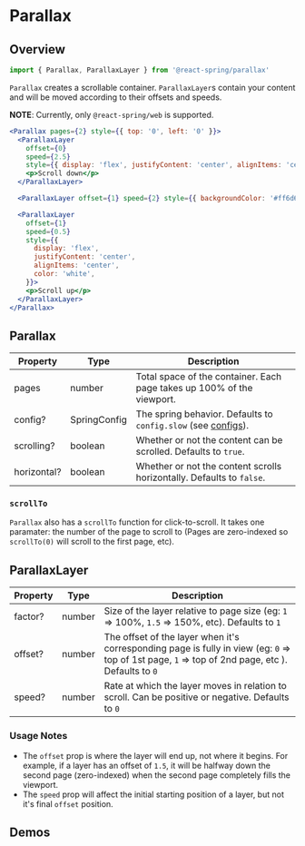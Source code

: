 

# Parallax

## Overview

```js
import { Parallax, ParallaxLayer } from '@react-spring/parallax'
```

`Parallax` creates a scrollable container. `ParallaxLayer`s contain your content and will be moved according to their offsets and speeds.

**NOTE**: Currently, only `@react-spring/web` is supported.

```jsx render=true edit=true
<Parallax pages={2} style={{ top: '0', left: '0' }}>
  <ParallaxLayer
    offset={0}
    speed={2.5}
    style={{ display: 'flex', justifyContent: 'center', alignItems: 'center' }}>
    <p>Scroll down</p>
  </ParallaxLayer>

  <ParallaxLayer offset={1} speed={2} style={{ backgroundColor: '#ff6d6d' }} />

  <ParallaxLayer
    offset={1}
    speed={0.5}
    style={{
      display: 'flex',
      justifyContent: 'center',
      alignItems: 'center',
      color: 'white',
    }}>
    <p>Scroll up</p>
  </ParallaxLayer>
</Parallax>
```

## Parallax

| Property    | Type         | Description                                                                      |
| ----------- | ------------ | -------------------------------------------------------------------------------- |
| pages       | number       | Total space of the container. Each page takes up 100% of the viewport.           |
| config?     | SpringConfig | The spring behavior. Defaults to `config.slow` (see [configs](/common/configs)). |
| scrolling?  | boolean      | Whether or not the content can be scrolled. Defaults to `true`.                  |
| horizontal? | boolean      | Whether or not the content scrolls horizontally. Defaults to `false`.            |

### `scrollTo`

`Parallax` also has a `scrollTo` function for click-to-scroll. It takes one paramater: the number of the page to scroll to
(Pages are zero-indexed so `scrollTo(0)` will scroll to the first page, etc).

## ParallaxLayer

| Property | Type   | Description                                                                                                                                       |
| -------- | ------ | ------------------------------------------------------------------------------------------------------------------------------------------------- |
| factor?  | number | Size of the layer relative to page size (eg: `1` => 100%, `1.5` => 150%, etc). Defaults to `1`                                                    |
| offset?  | number | The offset of the layer when it's corresponding page is fully in view (eg: `0` => top of 1st page, `1` => top of 2nd page, etc ). Defaults to `0` |
| speed?   | number | Rate at which the layer moves in relation to scroll. Can be positive or negative. Defaults to `0`                                                 |

### Usage Notes

- The `offset` prop is where the layer will end up, not where it begins. For example, if a layer has an offset of `1.5`, it will be halfway down the second page (zero-indexed) when the second page completely fills the viewport.
- The `speed` prop will affect the initial starting position of a layer, but not it's final `offset` position.

## Demos

<DemoGrid>
  <Demo title="Parallax">
    <Parallax />
  </Demo>
  <Demo title="Parallax Vert">
    <ParallaxVert />
  </Demo>
</DemoGrid>
